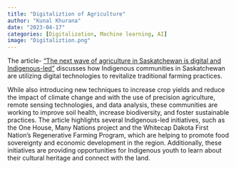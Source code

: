 ```yaml
---
title: "Digitaliztion of Agriculture"
author: "Kunal Khurana"
date: "2023-04-17"
categories: [Digitalization, Machine learning, AI]
image: "Digitaliztion.png"
---
```


The article- ["The next wave of agriculture in Saskatchewan is digital and Indigenous-led"](https://paletteskills.org/resources/the-next-wave-of-agriculture-in-saskatchewan-is-digital-and-indigenous-led) discusses how Indigenous communities in Saskatchewan are utilizing digital technologies to revitalize traditional farming practices.


While also introducing new techniques to increase crop yields and reduce the impact of climate change and with the use of precision agriculture, remote sensing technologies, and data analysis, these communities are working to improve soil health, increase biodiversity, and foster sustainable practices. The article highlights several Indigenous-led initiatives, such as the One House, Many Nations project and the Whitecap Dakota First Nation's Regenerative Farming Program, which are helping to promote food sovereignty and economic development in the region. Additionally, these initiatives are providing opportunities for Indigenous youth to learn about their cultural heritage and connect with the land.